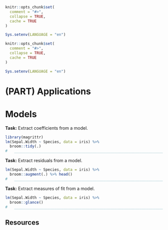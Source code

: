 ```r
knitr::opts_chunk$set(
  comment = "#>",
  collapse = TRUE,
  cache = TRUE
)

Sys.setenv(LANGUAGE = "en") 
```
```r
knitr::opts_chunk$set(
  comment = "#>",
  collapse = TRUE,
  cache = TRUE
)

Sys.setenv(LANGUAGE = "en") 
```
# (PART) Applications {-} 

# Models

**Task:** Extract coefficients from a model.

```r
library(magrittr)
lm(Sepal.Width ~ Species, data = iris) %>% 
  broom::tidy(.)
#   ____________________________________________________________________________
```

**Task:** Extract residuals from a model.

```r
lm(Sepal.Width ~ Species, data = iris) %>% 
  broom::augment(.) %>% head()
#   ____________________________________________________________________________
```

**Task:** Extract measures of fit from a model.

```r
lm(Sepal.Width ~ Species, data = iris) %>% 
  broom::glance()
#   ____________________________________________________________________________
```

## Resources
